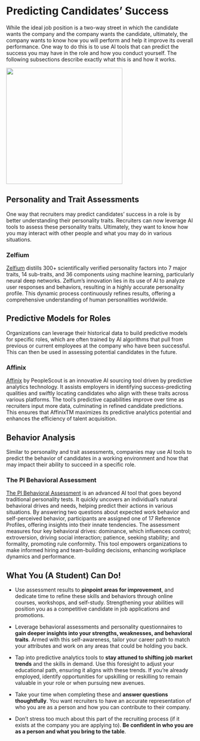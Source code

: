 # Predicting Candidates' Success

While the ideal job position is a two-way street in which the candidate wants the company and the company wants the candidate, ultimately, the company wants to know how you will perform and help it improve its overall performance. One way to do this is to use AI tools that can predict the success you may have in the role and how you conduct yourself. The following subsections describe exactly what this is and how it works.

![](predict success.jpg){width="311"}

## Personality and Trait Assessments

One way that recruiters may predict candidates' success in a role is by better understanding their personality traits. Recruiters can now leverage AI tools to assess these personality traits. Ultimately, they want to know how you may interact with other people and what you may do in various situations.

### Zelfium

[Zelfium](https://www.zelfium.com/#/) distills 300+ scientifically verified personality factors into 7 major traits, 14 sub-traits, and 36 components using machine learning, particularly neural deep networks. Zelfium's innovation lies in its use of AI to analyze user responses and behaviors, resulting in a highly accurate personality profile. This dynamic process continuously refines results, offering a comprehensive understanding of human personalities worldwide.

## Predictive Models for Roles

Organizations can leverage their historical data to build predictive models for specific roles, which are often trained by AI algorithms that pull from previous or current employees at the company who have been successful. This can then be used in assessing potential candidates in the future.

### Affinix

[Affinix](https://www.peoplescout.com/technology/) by PeopleScout is an innovative AI sourcing tool driven by predictive analytics technology. It assists employers in identifying success-predicting qualities and swiftly locating candidates who align with these traits across various platforms. The tool's predictive capabilities improve over time as recruiters input more data, culminating in refined candidate predictions. This ensures that AffinixTM maximizes its predictive analytics potential and enhances the efficiency of talent acquisition.

## Behavior Analysis

Similar to personality and trait assessments, companies may use AI tools to predict the behavior of candidates in a working environment and how that may impact their ability to succeed in a specific role.

### The PI Behavioral Assessment

[The PI Behavioral Assessment](https://www.predictiveindex.com/assessments/behavioral-assessment/?creative=655858294556&keyword=predictive%20personality%20test&matchtype=b&network=g&device=c&utm_source=google&utm_medium=ppc&utm_content=bofu-brand-low-value&device=c&matchtype=b&utm_term=predictive%20personality%20test&gad=1&gclid=Cj0KCQjwldKmBhCCARIsAP-0rfw2xB87svR2BFTESJ6nSMzDqIs8ni8VKXiD1robOSabO6uU7wTWjagaAoHUEALw_wcB) is an advanced AI tool that goes beyond traditional personality tests. It quickly uncovers an individual's natural behavioral drives and needs, helping predict their actions in various situations. By answering two questions about expected work behavior and self-perceived behavior, participants are assigned one of 17 Reference Profiles, offering insights into their innate tendencies. The assessment measures four key behavioral drives: dominance, which influences control; extroversion, driving social interaction; patience, seeking stability; and formality, promoting rule conformity. This tool empowers organizations to make informed hiring and team-building decisions, enhancing workplace dynamics and performance.

## What You (A Student) Can Do!

-   Use assessment results to **pinpoint areas for improvement**, and dedicate time to refine these skills and behaviors through online courses, workshops, and self-study. Strengthening your abilities will position you as a competitive candidate in job applications and promotions.

-   Leverage behavioral assessments and personality questionnaires to **gain deeper insights into your strengths, weaknesses, and behavioral traits**. Armed with this self-awareness, tailor your career path to match your attributes and work on any areas that could be holding you back.

-   Tap into predictive analytics tools to **stay attuned to shifting job market trends** and the skills in demand. Use this foresight to adjust your educational path, ensuring it aligns with these trends. If you're already employed, identify opportunities for upskilling or reskilling to remain valuable in your role or when pursuing new avenues.

-   Take your time when completing these and **answer questions thoughtfully**. You want recruiters to have an accurate representation of who you are as a person and how you can contribute to their company.

-   Don't stress too much about this part of the recruiting process (if it exists at the company you are applying to). **Be confident in who you are as a person and what you bring to the table**.
